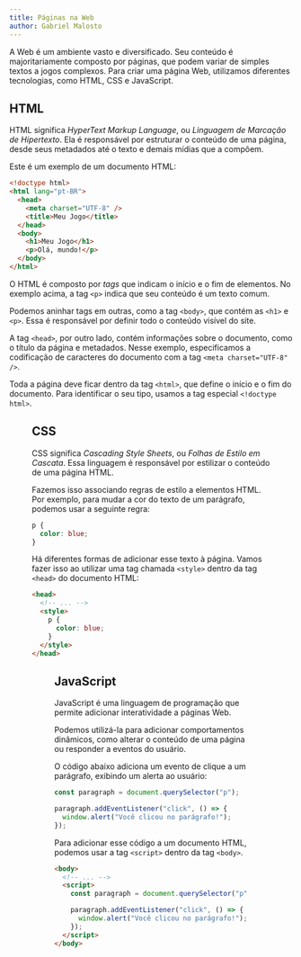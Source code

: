 ```yaml
---
title: Páginas na Web
author: Gabriel Malosto
---
```




A Web é um ambiente vasto e diversificado.
Seu conteúdo é majoritariamente composto por páginas, que podem variar de simples textos a jogos complexos.
Para criar uma página Web, utilizamos diferentes tecnologias, como HTML, CSS e JavaScript.

## HTML

HTML significa _HyperText Markup Language_, ou _Linguagem de Marcação de Hipertexto_.
Ela é responsável por estruturar o conteúdo de uma página, desde seus metadados até o texto e demais mídias que a compõem.

Este é um exemplo de um documento HTML:

```html
<!doctype html>
<html lang="pt-BR">
  <head>
    <meta charset="UTF-8" />
    <title>Meu Jogo</title>
  </head>
  <body>
    <h1>Meu Jogo</h1>
    <p>Olá, mundo!</p>
  </body>
</html>
```

O HTML é composto por _tags_ que indicam o início e o fim de elementos.
No exemplo acima, a tag `<p>` indica que seu conteúdo é um texto comum.

Podemos aninhar tags em outras, como a tag `<body>`, que contém as `<h1>` e `<p>`.
Essa é responsável por definir todo o conteúdo visível do site.

A tag `<head>`, por outro lado, contém informações sobre o documento, como o título da página e metadados.
Nesse exemplo, especificamos a codificação de caracteres do documento com a tag `<meta charset="UTF-8" />`.

Toda a página deve ficar dentro da tag `<html>`, que define o início e o fim do documento.
Para identificar o seu tipo, usamos a tag especial `<!doctype html>`.

<Figure
  caption="Página construída com HTML."
  images={[
    {
      src: html,
      alt: "Janela do navegador exibindo a página Web resultante do código HTML apresentado acima.",
    },
  ]}
/>

## CSS

CSS significa _Cascading Style Sheets_, ou _Folhas de Estilo em Cascata_.
Essa linguagem é responsável por estilizar o conteúdo de uma página HTML.

Fazemos isso associando regras de estilo a elementos HTML.
Por exemplo, para mudar a cor do texto de um parágrafo, podemos usar a seguinte regra:

```css
p {
  color: blue;
}
```

Há diferentes formas de adicionar esse texto à página.
Vamos fazer isso ao utilizar uma tag chamada `<style>` dentro da tag `<head>` do documento HTML:

```html
<head>
  <!-- ... -->
  <style>
    p {
      color: blue;
    }
  </style>
</head>
```

<Figure
  caption="Página construída com HTML e CSS."
  images={[
    {
      src: css,
      alt: "Janela do navegador exibindo a página Web resultante do código HTML com CSS apresentado acima.",
    },
  ]}
/>

## JavaScript

JavaScript é uma linguagem de programação que permite adicionar interatividade a páginas Web.

Podemos utilizá-la para adicionar comportamentos dinâmicos, como alterar o conteúdo de uma página ou responder a eventos do usuário.

O código abaixo adiciona um evento de clique a um parágrafo, exibindo um alerta ao usuário:

```javascript
const paragraph = document.querySelector("p");

paragraph.addEventListener("click", () => {
  window.alert("Você clicou no parágrafo!");
});
```

Para adicionar esse código a um documento HTML, podemos usar a tag `<script>` dentro da tag `<body>`.

```html
<body>
  <!-- ... -->
  <script>
    const paragraph = document.querySelector("p");

    paragraph.addEventListener("click", () => {
      window.alert("Você clicou no parágrafo!");
    });
  </script>
</body>
```

<Figure
  caption="Página construída com HTML, CSS e JavaScript."
  images={[
    {
      src: javascript,
      alt: "Janela do navegador exibindo o alerta gerado pelo código JavaScript apresentado acima.",
    },
  ]}
/>
